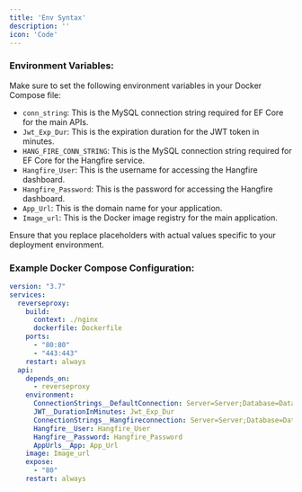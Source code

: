 ```yaml
---
title: 'Env Syntax'
description: ''
icon: 'Code'
---
```


### Environment Variables:

Make sure to set the following environment variables in your Docker Compose file:

- `conn_string`: This is the MySQL connection string required for EF Core for the main APIs.
- `Jwt_Exp_Dur`: This is the expiration duration for the JWT token in minutes.
- `HANG_FIRE_CONN_STRING`: This is the MySQL connection string required for EF Core for the Hangfire service.
- `Hangfire_User`: This is the username for accessing the Hangfire dashboard.
- `Hangfire_Password`: This is the password for accessing the Hangfire dashboard.
- `App_Url`: This is the domain name for your application.
- `Image_url`: This is the Docker image registry for the main application.

Ensure that you replace placeholders with actual values specific to your deployment environment.

### Example Docker Compose Configuration:

```yaml
version: "3.7"
services:
  reverseproxy:
    build:
      context: ./nginx
      dockerfile: Dockerfile
    ports:
      - "80:80"
      - "443:443"
    restart: always
  api:
    depends_on:
      - reverseproxy
    environment:
      ConnectionStrings__DefaultConnection: Server=Server;Database=Database_Name;User=Database_User;Password=Database_Password;Convert Zero Datetime=True;
      JWT__DurationInMinutes: Jwt_Exp_Dur
      ConnectionStrings__Hangfireconnection: Server=Server;Database=Database_Name;User=Database_User;Password=Database_Password;Convert Zero Datetime=True;Allow User Variables=True;
      Hangfire__User: Hangfire_User
      Hangfire__Password: Hangfire_Password
      AppUrls__App: App_Url
    image: Image_url
    expose:
      - "80"
    restart: always

```
